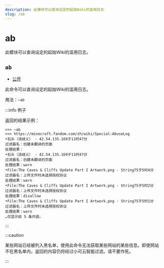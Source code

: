 ```yaml
---
description: 此模块可以查询设定的起始Wiki的滥用日志
slug: /ab
---
```


# ab

此模块可以查询设定的起始Wiki的滥用日志。

## `ab`

-   [公开](/docs/permissions)

此命令可以查询设定的起始Wiki的滥用日志。

用法：`~ab`

:::info 例子

返回的结果示例： 

```
>>> ~ab
<<< https://minecraft.fandom.com/zh/wiki/Special:AbuseLog
•石头（消歧义） - 42.54.135.169于11时47分
过滤器名：创建未翻译的页面
处理结果：
•石头（消歧义） - 42.54.135.169于11时47分
过滤器名：创建未翻译的页面
处理结果：warn
•File:The Caves & Cliffs Update Part I Artwork.png - String75于5时4分
过滤器名：上传文件时未选择授权协议
处理结果：warn
•File:The Caves & Cliffs Update Part I Artwork.png - String75于5时2分
过滤器名：上传文件时未选择授权协议
处理结果：disallow
•File:The Caves & Cliffs Update Part I Artwork.png - String75于5时1分
过滤器名：上传文件时未选择授权协议
处理结果：warn
…仅显示前 5 条内容。
```

:::

:::caution

某些网站已经被列入黑名单，使用此命令无法获取某些网站的某些信息。即使网站不在黑名单内，返回的内容仍将经过小可云智能过滤。请不要作死。

:::
